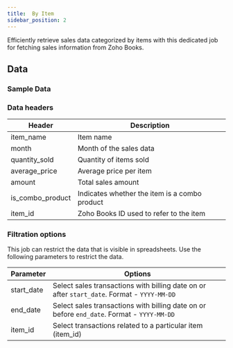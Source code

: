 ```yaml
---
title:  By Item
sidebar_position: 2
---
```


Efficiently retrieve sales data categorized by items with this dedicated job for fetching sales information from Zoho Books.

<AddJob
  template="gsheet_zoho_books_db_get_sales_by_item"
/>


## Data

### Sample Data

<Gsheet
  src="https://docs.google.com/spreadsheets/d/1-gX-uq5YrTW-6gQJYM-mNXitEOfJLTiQCvPtV8CR1Yc/edit#gid=280910222"
/>


### Data headers

| Header           | Description                                      |
|------------------|--------------------------------------------------|
| item_name        | Item name                                        |
| month            | Month of the sales data                           |
| quantity_sold    | Quantity of items sold                            |
| average_price    | Average price per item                            |
| amount           | Total sales amount                                |
| is_combo_product | Indicates whether the item is a combo product     |
| item_id          | Zoho Books ID used to refer to the item           |


### Filtration options

This job can restrict the data that is visible in spreadsheets. Use the following parameters to restrict the data.

| Parameter | Options |
|----|----|
| start_date | Select sales transactions with billing date on or after `start_date`. Format - `YYYY-MM-DD` |
| end_date | Select sales transactions with billing date on or before `end_date`. Format - `YYYY-MM-DD` |
| item_id | Select transactions related to a particular item (item_id) |

<!---
## Others

### Similar jobs

Similar sort of data can be achieved by using get accounting transaction job and filtering it by invoice type. 

### Reports that use this job

Here are some of the report templates that use this job: 
-->
